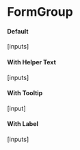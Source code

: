 

<Meta title="Components|FormGroup" component={FormGroup} />

# FormGroup
#### Default
<Preview>
  <Story name="Default">
    <FormGroup name="example">
      [inputs]
    </FormGroup>
  </Story>
</Preview>

#### With Helper Text
<Preview>
  <Story name="WithHelperText">
    <FormGroup
      name="name-withHelper"
      helperText="Lorem ipsum dolor sit amet, consectetur adipiscing elit, sed do eiusmod tempor incididunt ut labore et dolore magna aliqua."
    >
      [inputs]
    </FormGroup>
  </Story>
</Preview>

#### With Tooltip
<Preview>
  <Story name="WithTooltip">
    <FormGroup
      name="name-withTooltip"
      label="Lorem ipsum dolor sit amet, consectetur adipiscing."
      helperText="Helper text in a tooltip"
      helperInTooltip
    >
      [input]
    </FormGroup>
  </Story>
</Preview>

#### With Label
<Preview>
  <Story name="WithLabel">
    <FormGroup
      name="name-withLabel"
      label="Lorem ipsum dolor sit amet, consectetur adipiscing."
    >
      [inputs]
    </FormGroup>
  </Story>
</Preview>

<Props of={FormGroup} />
